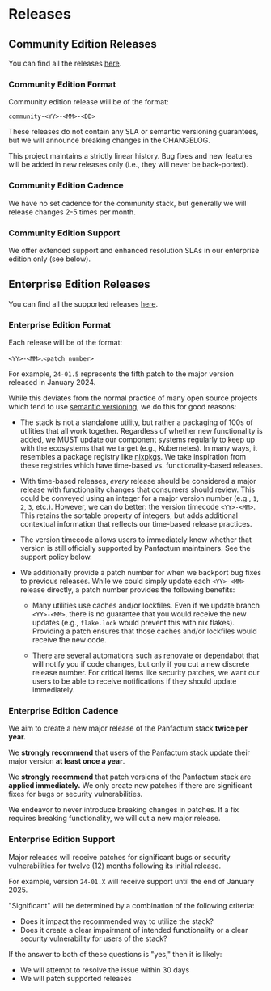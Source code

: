 # Releases

## Community Edition Releases

You can find all the releases [here](https://github.com/Panfactum/stack/releases).

### Community Edition Format

Community edition release will be of the format:

`community-<YY>-<MM>-<DD>`

These releases do not contain any SLA or semantic versioning guarantees, but we will announce breaking changes in the
CHANGELOG.

This project maintains a strictly
linear history. Bug fixes and
new features will be added in new releases only (i.e., they will never be back-ported).

### Community Edition Cadence

We have no set cadence for the community stack, but generally we will release changes 2-5 times per month.

### Community Edition Support

We offer extended support and enhanced resolution SLAs in our enterprise edition only (see below).

## Enterprise Edition Releases

You can find all the supported releases [here](../../reference/releases).

### Enterprise Edition Format

Each release will be of the format:

`<YY>-<MM>`.`<patch_number>`

For example, `24-01.5` represents the fifth patch to the major version released in January 2024.

While this deviates from the normal practice of many open source projects which tend to use [semantic versioning](https://semver.org/),
we do this for good reasons:

* The stack is not a standalone utility, but rather a packaging of 100s of utilities that all work together.
  Regardless of whether new functionality is added, we MUST update our component systems regularly
  to keep up with the ecosystems that we target (e.g., Kubernetes). In many
  ways, it resembles a package registry like [nixpkgs](https://github.com/NixOS/nixpkgs). We take inspiration from these
  registries which have time-based vs. functionality-based releases.

* With time-based releases, *every* release should be considered a major release with functionality changes that consumers
  should review. This could be conveyed using an integer for a major version number (e.g., `1`, `2`, `3`, etc.). However,
  we can do better: the version timecode `<YY>-<MM>`. This retains the sortable property of integers, but
  adds additional contextual information that reflects our time-based release practices.

* The version timecode allows users to immediately know whether that version is still officially supported
  by Panfactum maintainers. See the support policy below.

* We additionally provide a patch number for when we backport bug fixes to previous releases. While we could simply
  update each `<YY>-<MM>` release directly, a patch number provides the following benefits:

  * Many utilities use caches and/or lockfiles. Even if we update branch `<YY>-<MM>`, there is no guarantee that you
    would receive the new updates (e.g., `flake.lock` would prevent this with nix flakes). Providing a patch ensures
    that those caches and/or lockfiles would receive the new code.

  * There are several automations such as [renovate](https://docs.renovatebot.com/) or [dependabot](https://docs.github.com/en/code-security/dependabot)
    that will notify you if code changes, but only if you cut a new discrete release number. For critical items like
    security patches, we want our users to be able to receive notifications if they should update immediately.

### Enterprise Edition Cadence

We aim to create a new major release of the Panfactum stack **twice per year.**

We **strongly recommend** that users of the Panfactum stack update their major version **at least once a year**.

We **strongly recommend** that patch versions of the Panfactum stack are **applied immediately.** We only create new patches
if there are significant fixes for bugs or security vulnerabilities.

We endeavor to never introduce breaking changes in patches. If a fix requires breaking functionality, we will
cut a new major release.

### Enterprise Edition Support

Major releases will receive patches for significant bugs or security vulnerabilities for twelve (12) months
following its initial release.

For example, version `24-01.X` will receive support until the end of January 2025.

"Significant" will be determined by a combination of the following criteria:

* Does it impact the recommended way to utilize the stack?
* Does it create a clear impairment of intended functionality or a clear security vulnerability for users of the stack?

If the answer to both of these questions is "yes," then it is likely:

* We will attempt to resolve the issue within 30 days
* We will patch supported releases

